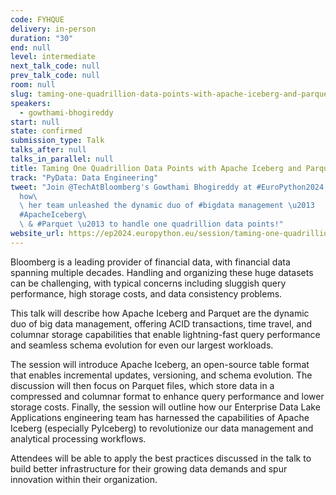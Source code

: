 ```yaml
---
code: FYHQUE
delivery: in-person
duration: "30"
end: null
level: intermediate
next_talk_code: null
prev_talk_code: null
room: null
slug: taming-one-quadrillion-data-points-with-apache-iceberg-and-parquet
speakers:
  - gowthami-bhogireddy
start: null
state: confirmed
submission_type: Talk
talks_after: null
talks_in_parallel: null
title: Taming One Quadrillion Data Points with Apache Iceberg and Parquet
track: "PyData: Data Engineering"
tweet: "Join @TechAtBloomberg's Gowthami Bhogireddy at #EuroPython2024 to learn
  how\
  \ her team unleashed the dynamic duo of #bigdata management \u2013
  #ApacheIceberg\
  \ & #Parquet \u2013 to handle one quadrillion data points!"
website_url: https://ep2024.europython.eu/session/taming-one-quadrillion-data-points-with-apache-iceberg-and-parquet
---
```


Bloomberg is a leading provider of financial data, with financial data spanning
multiple decades. Handling and organizing these huge datasets can be
challenging, with typical concerns including sluggish query performance, high
storage costs, and data consistency problems.

This talk will describe how Apache Iceberg and Parquet are the dynamic duo of
big data management, offering ACID transactions, time travel, and columnar
storage capabilities that enable lightning-fast query performance and seamless
schema evolution for even our largest workloads.

The session will introduce Apache Iceberg, an open-source table format that
enables incremental updates, versioning, and schema evolution. The discussion
will then focus on Parquet files, which store data in a compressed and columnar
format to enhance query performance and lower storage costs. Finally, the
session will outline how our Enterprise Data Lake Applications engineering team
has harnessed the capabilities of Apache Iceberg (especially PyIceberg) to
revolutionize our data management and analytical processing workflows.

Attendees will be able to apply the best practices discussed in the talk to
build better infrastructure for their growing data demands and spur innovation
within their organization.
